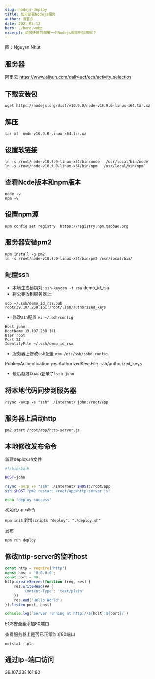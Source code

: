 ```yaml
---
slug: nodejs-deploy
title: 如何部署Nodejs服务
author: 袁官东
date: 2021-05-12
hero: ./hero.webp
excerpt: 如何快速的部署一个Nodejs服务到公网呢？
---
```

<div className={'img-desc'}>图：Nguyen Nhut</div>




## 服务器

阿里云
https://www.aliyun.com/daily-act/ecs/activity_selection


## 下载安装包 

```
wget https://nodejs.org/dist/v10.9.0/node-v10.9.0-linux-x64.tar.xz
```

## 解压

```
tar xf  node-v10.9.0-linux-x64.tar.xz
```

## 设置软链接

```
ln -s /root/node-v10.9.0-linux-x64/bin/node   /usr/local/bin/node
ln -s /root/node-v10.9.0-linux-x64/bin/npm   /usr/local/bin/npm`
```
## 查看Node版本和npm版本

```
node -v
npm -v
```

## 设置npm源

```
npm config set registry  https://registry.npm.taobao.org
```

## 服务器安装pm2

```
npm install -g pm2
ln -s /root/node-v10.9.0-linux-x64/bin/pm2 /usr/local/bin/
```

## 配置ssh

* 本地生成秘钥对: `ssh-keygen -t rsa`  demo_id_rsa
* 将公钥放到服务器上: 
```
scp ~/.ssh/demo_id_rsa.pub root@39.107.238.161:/root/.ssh/authorized_keys
```

* 修改ssh配置 `vi ~/.ssh/config`

```
Host john
HostName 39.107.238.161
User root
Port 22
IdentityFile ~/.ssh/demo_id_rsa
```

* 服务器上修改ssh配置 `vim /etc/ssh/sshd_config`

PubkeyAuthentication yes 
AuthorizedKeysFile .ssh/authorized_keys

* 最后就可以ssh登录了! `ssh john`

## 将本地代码同步到服务器

```
rsync -avzp -e "ssh" ./Internet/ john:/root/app
```

## 服务器上启动http

```
pm2 start /root/app/http-server.js
```

## 本地修改发布命令

 新建deploy.sh文件

```sh
#!/bin/bash

HOST=john

rsync -avzp -e "ssh" ./Internet/ $HOST:/root/app
ssh $HOST "pm2 restart /root/app/http-server.js"

echo 'deploy success'
```

 初始化npm命令

`npm init`
新增`scripts "deploy": "./deploy.sh"`

 发布

`npm run deploy`

## 修改http-server的监听host

```js
const http = require('http')
const host = '0.0.0.0';
const port = 80;
http.createServer(function (req, res) {
    res.writeHead(## {
        'Content-Type': 'text/plain'
    })
    res.end('Hello World')
}).listen(port, host)

console.log(`Server running at http://${host}:${port}/`)
```

ECS安全组添加80端口 

查看服务器上是否已正常监听80端口  

`netstat -tpln`

## 通过ip+端口访问

39.107.238.161:80
  